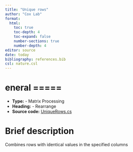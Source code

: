 ```yaml
---
title: "Unique rows"
author: "Cox Lab"
format: 
  html:
    toc: true
    toc-depth: 4
    toc-expand: false
    number-sections: true
    number-depth: 4
editor: source
date: today
bibliography: references.bib
csl: nature.csl
---
```


# eneral =====

  * **Type:** - Matrix Processing
  * **Heading:** - Rearrange
  * **Source code:** [UniqueRows.cs](https://github.com/JurgenCox/perseus-plugins/blob/master/PerseusPluginLib/Rearrange/UniqueRows.cs)

# Brief description

Combines rows with identical values in the specified columns

<!-- This comment and the line above it must be preserved when editing this file!
The recommended sections are these, but they may be changed on a case by case basis.
===== Detailed description =====
===== Parameters =====
===== Theoretical background =====
===== Examples =====
Make changes only below this line! -->

